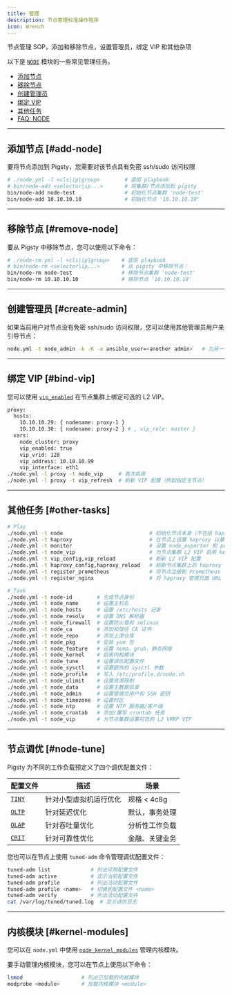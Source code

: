 ```yaml
---
title: 管理
description: 节点管理标准操作程序
icon: Wrench
---
```



节点管理 SOP，添加和移除节点，设置管理员，绑定 VIP 和其他杂项

以下是 [`NODE`](/zh/node) 模块的一些常见管理任务。

- [添加节点](#add-node)
- [移除节点](#remove-node)
- [创建管理员](#create-admin)
- [绑定 VIP](#bind-vip)
- [其他任务](#other-tasks)
- [FAQ: NODE](/zh/node/faq)

------

## 添加节点 [#add-node]

要将节点添加到 Pigsty，您需要对该节点具有免密 ssh/sudo 访问权限

```bash
# ./node.yml -l <cls|ip|group>        # 底层 playbook
# bin/node-add <selector|ip...>       # 将集群/节点添加到 pigsty
bin/node-add node-test                # 初始化节点集群 'node-test'
bin/node-add 10.10.10.10              # 初始化节点 '10.10.10.10'
```

------

## 移除节点 [#remove-node]

要从 Pigsty 中移除节点，您可以使用以下命令：

```bash
# ./node-rm.yml -l <cls|ip|group>    # 底层 playbook
# bin/node-rm <selector|ip...>       # 从 pigsty 中移除节点：
bin/node-rm node-test                # 移除节点集群 'node-test'
bin/node-rm 10.10.10.10              # 移除节点 '10.10.10.10'
```

------

## 创建管理员 [#create-admin]

如果当前用户对节点没有免密 ssh/sudo 访问权限，您可以使用其他管理员用户来引导节点：

```bash
node.yml -t node_admin -k -K -e ansible_user=<another admin>   # 为另一个管理员输入 ssh/sudo 密码
```

------

## 绑定 VIP [#bind-vip]

您可以使用 [`vip_enabled`](/zh/node/param#vip_enabled) 在节点集群上绑定可选的 L2 VIP。

```bash
proxy:
  hosts:
    10.10.10.29: { nodename: proxy-1 }
    10.10.10.30: { nodename: proxy-2 } # , vip_role: master }
  vars:
    node_cluster: proxy
    vip_enabled: true
    vip_vrid: 128
    vip_address: 10.10.10.99
    vip_interface: eth1
./node.yml -l proxy -t node_vip     # 首次启用
./node.yml -l proxy -t vip_refresh  # 刷新 VIP 配置（例如指定主节点）
```

------

## 其他任务 [#other-tasks]

```bash
# Play
./node.yml -t node                            # 初始化节点本身（不包括 haproxy 监控）
./node.yml -t haproxy                         # 在节点上设置 haproxy 以暴露服务
./node.yml -t monitor                         # 设置 node_exporter 和 promtail 用于指标和日志
./node.yml -t node_vip                        # 为节点集群 L2 VIP 启用 keepalived
./node.yml -t vip_config,vip_reload           # 刷新 L2 VIP 配置
./node.yml -t haproxy_config,haproxy_reload   # 刷新节点集群上的 haproxy 服务定义
./node.yml -t register_prometheus             # 将节点注册到 Prometheus
./node.yml -t register_nginx                  # 将 haproxy 管理页面 URL 注册到基础设施节点上的 Nginx

# Task
./node.yml -t node-id        # 生成节点身份
./node.yml -t node_name      # 设置主机名
./node.yml -t node_hosts     # 设置 /etc/hosts 记录
./node.yml -t node_resolv    # 设置 DNS 解析器
./node.yml -t node_firewall  # 设置防火墙和 selinux
./node.yml -t node_ca        # 添加和信任 CA 证书
./node.yml -t node_repo      # 添加上游仓库
./node.yml -t node_pkg       # 安装 yum 包
./node.yml -t node_feature   # 设置 numa、grub、静态网络
./node.yml -t node_kernel    # 启用内核模块
./node.yml -t node_tune      # 设置调优配置文件
./node.yml -t node_sysctl    # 设置额外的 sysctl 参数
./node.yml -t node_profile   # 写入 /etc/profile.d/node.sh
./node.yml -t node_ulimit    # 设置资源限制
./node.yml -t node_data      # 设置主数据目录
./node.yml -t node_admin     # 设置管理员用户和 SSH 密钥
./node.yml -t node_timezone  # 设置时区
./node.yml -t node_ntp       # 设置 NTP 服务器/客户端
./node.yml -t node_crontab   # 添加/覆写 crontab 任务
./node.yml -t node_vip       # 为节点集群设置可选的 L2 VRRP VIP
```


------

## 节点调优 [#node-tune]

Pigsty 为不同的工作负载预定义了四个调优配置文件：

| 配置文件                                                                                  | 描述                            | 场景                        |
|------------------------------------------------------------------------------------------|--------------------------------|---------------------------------|
| [`TINY`](https://github.com/pgsty/pigsty/blob/main/roles/node/templates/tuned-tiny.conf) | 针对小型虚拟机运行优化           | 规格 < 4c8g                     |
| [`OLTP`](https://github.com/pgsty/pigsty/blob/main/roles/node/templates/tuned-oltp.conf) | 针对延迟优化                    | 默认，事务处理 |
| [`OLAP`](https://github.com/pgsty/pigsty/blob/main/roles/node/templates/tuned-olap.conf) | 针对吞吐量优化                  | 分析性工作负载              |
| [`CRIT`](https://github.com/pgsty/pigsty/blob/main/roles/node/templates/tuned-crit.conf) | 针对可靠性优化                  | 金融、关键业务               |

您也可以在节点上使用 `tuned-adm` 命令管理调优配置文件：

```bash
tuned-adm list             # 列出可用配置文件
tuned-adm active           # 显示当前配置文件
tuned-adm profile          # 列出活动配置文件
tuned-adm profile <name>   # 切换到配置文件 <name>
tuned-adm verify           # 列出活动配置文件
cat /var/log/tuned/tuned.log  # 显示调优日志
```

------

## 内核模块 [#kernel-modules]

您可以在 `node.yml` 中使用 [`node_kernel_modules`](/zh/node/param#node_kernel_modules) 管理内核模块。

要手动管理内核模块，您可以在节点上使用以下命令：

```bash
lsmod                   # 列出已加载的内核模块
modprobe <module>       # 加载内核模块 <module>
```